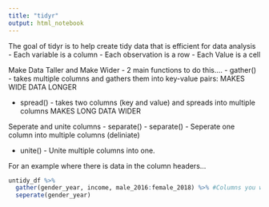 ---
title: "tidyr"
output: html_notebook
---
The goal of tidyr is to help create tidy data that is efficient for data analysis
- Each variable is a column
- Each observation is a row
- Each Value is a cell

Make Data Taller and Make Wider - 2 main functions to do this....
- gather() - takes multiple columns and gathers them into key-value pairs:
              MAKES WIDE DATA LONGER

- spread() - takes two columns (key and value) and spreads into multiple columns
              MAKES LONG DATA WIDER 

Seperate and unite columns
- separate() - separate() - Seperate one column into multiple columns (deliniate)

- unite() - Unite multiple columns into one. 

For an example where there is data in the column headers...
```{r}
untidy_df %>%
  gather(gender_year, income, male_2016:female_2018) %>% #Columns you want to create, range:range select
  seperate(gender_year)





```

